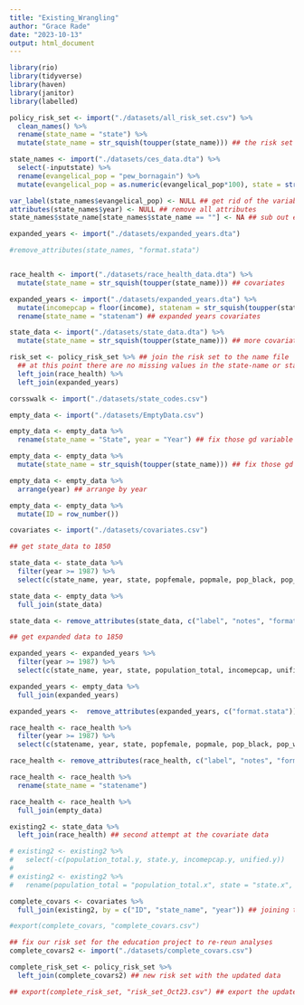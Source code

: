 ```yaml
---
title: "Existing_Wrangling"
author: "Grace Rade"
date: "2023-10-13"
output: html_document
---
```

```r
library(rio)
library(tidyverse)
library(haven)
library(janitor)
library(labelled)

policy_risk_set <- import("./datasets/all_risk_set.csv") %>% 
  clean_names() %>% 
  rename(state_name = "state") %>% 
  mutate(state_name = str_squish(toupper(state_name))) ## the risk set of all the policies w/o covariates

state_names <- import("./datasets/ces_data.dta") %>% 
  select(-inputstate) %>% 
  rename(evangelical_pop = "pew_bornagain") %>% 
  mutate(evangelical_pop = as.numeric(evangelical_pop*100), state = str_squish(state), state_name = str_squish(state_name)) ## name file for all + evangelical data

var_label(state_names$evangelical_pop) <- NULL ## get rid of the variable label
attributes(state_names$year) <- NULL ## remove all attributes
state_names$state_name[state_names$state_name == ""] <- NA ## sub out empties for NAs

expanded_years <- import("./datasets/expanded_years.dta")

#remove_attributes(state_names, "format.stata")


race_health <- import("./datasets/race_health_data.dta") %>% 
  mutate(state_name = str_squish(toupper(state_name))) ## covariates

expanded_years <- import("./datasets/expanded_years.dta") %>% 
  mutate(incomepcap = floor(income), statenam = str_squish(toupper(statenam))) %>% 
  rename(state_name = "statenam") ## expanded years covariates

state_data <- import("./datasets/state_data.dta") %>% 
  mutate(state_name = str_squish(toupper(state_name))) ## more covariates

risk_set <- policy_risk_set %>% ## join the risk set to the name file
  ## at this point there are no missing values in the state-name or state variables
  left_join(race_health) %>% 
  left_join(expanded_years)

corsswalk <- import("./datasets/state_codes.csv")

empty_data <- import("./datasets/EmptyData.csv")

empty_data <- empty_data %>% 
  rename(state_name = "State", year = "Year") ## fix those gd variable names

empty_data <- empty_data %>% 
  mutate(state_name = str_squish(toupper(state_name))) ## fix those gd state names to match everything else

empty_data <- empty_data %>% 
  arrange(year) ## arrange by year

empty_data <- empty_data %>% 
  mutate(ID = row_number())

covariates <- import("./datasets/covariates.csv")
```

```r
## get state_data to 1850

state_data <- state_data %>% 
  filter(year >= 1987) %>% 
  select(c(state_name, year, state, popfemale, popmale, pop_black, pop_white, pctblack)) ## select the ones I want

state_data <- empty_data %>% 
  full_join(state_data)

state_data <- remove_attributes(state_data, c("label", "notes", "format.stata"))

```

```r
## get expanded data to 1850

expanded_years <- expanded_years %>% 
  filter(year >= 1987) %>% 
  select(c(state_name, year, state, population_total, incomepcap, unified))

expanded_years <- empty_data %>% 
  full_join(expanded_years)

expanded_years <-  remove_attributes(expanded_years, c("format.stata"))
```

```r
race_health <- race_health %>% 
  filter(year >= 1987) %>% 
  select(c(statename, year, state, popfemale, popmale, pop_black, pop_white, pctblack))

race_health <- remove_attributes(race_health, c("label", "notes", "format.stata")) ## remove the attributes

race_health <- race_health %>% 
  rename(state_name = "statename")

race_health <- race_health %>% 
  full_join(empty_data)
```

```r
existing2 <- state_data %>% 
  left_join(race_health) ## second attempt at the covariate data

# existing2 <- existing2 %>% 
#   select(-c(population_total.y, state.y, incomepcap.y, unified.y))
# 
# existing2 <- existing2 %>% 
#   rename(population_total = "population_total.x", state = "state.x", incomepcap = "incomepcap.x", unified = "unified.x")

complete_covars <- covariates %>% 
  full_join(existing2, by = c("ID", "state_name", "year")) ## joining the complete covars

#export(complete_covars, "complete_covars.csv")
```



```r
## fix our risk set for the education project to re-reun analyses
complete_covars2 <- import("./datasets/complete_covars.csv")

complete_risk_set <- policy_risk_set %>% 
  left_join(complete_covars2) ## new risk set with the updated data

## export(complete_risk_set, "risk_set_Oct23.csv") ## export the updated risk set
```

